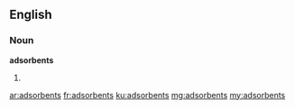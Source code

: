 ==English==

===Noun===
'''adsorbents'''
# {{plural of|adsorbent}}

[[ar:adsorbents]]
[[fr:adsorbents]]
[[ku:adsorbents]]
[[mg:adsorbents]]
[[my:adsorbents]]